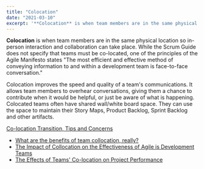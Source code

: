 ```yaml
---
title: "Colocation"
date: "2021-03-10"
excerpt: '**Colocation** is when team members are in the same physical location so in-person'
---
```


**Colocation** is when team members are in the same physical location so in-person interaction and collaboration can take place. While the Scrum Guide does not specify that teams must be co-located, one of the principles of the Agile Manifesto states "The most efficient and effective method of conveying information to and within a development team is face-to-face conversation."

Colocation improves the speed and quality of a team's communications. It allows team members to overhear conversations, giving them a chance to contribute when it would be helpful, or just be aware of what is happening. Colocated teams often have shared wall/white board space. They can use the space to maintain their Story Maps, Product Backlog, Sprint Backlog and other artifacts.

[Co-location Transition, Tips and Concerns](https://www.infoq.com/news/2008/11/colocation-transition/)

<HighlightBox heading="Resource Links" variant="resourceLinks">

- [What are the benefits of team collocation, really?](https://georgfasching.com/meaning-and-benefits-of-team-collocation/)
- [The Impact of Collocation on the Effectiveness of Agile is Development Teams](https://ibimapublishing.com/articles/CIBIMA/2010/959194/959194.pdf)
- [The Effects of Teams' Co-location on Project Performance](https://www.researchgate.net/publication/37680281_The_Effects_of_Teams%27_Co-location_on_Project_Performance)
</HighlightBox>
